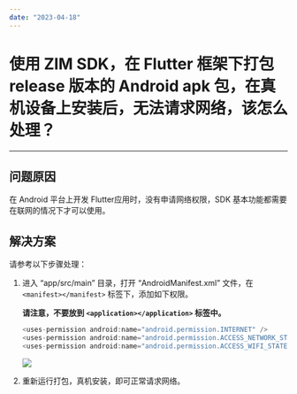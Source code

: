 ```yaml
---
date: "2023-04-18"
---
```

# 使用 ZIM SDK，在 Flutter 框架下打包 release 版本的 Android apk 包，在真机设备上安装后，无法请求网络，该怎么处理？

- - -

## 问题原因

在 Android 平台上开发 Flutter应用时，没有申请网络权限，SDK 基本功能都需要在联网的情况下才可以使用。

## 解决方案

请参考以下步骤处理：

1. 进入 “app/src/main” 目录，打开 “AndroidManifest.xml” 文件，在 `<manifest></manifest>` 标签下，添加如下权限。

    **请注意，不要放到 `<application></application>` 标签中。**

    ```java
    <uses-permission android:name="android.permission.INTERNET" />
    <uses-permission android:name="android.permission.ACCESS_NETWORK_STATE" />
    <uses-permission android:name="android.permission.ACCESS_WIFI_STATE" />
    ```

    <Frame width="512" height="auto" caption=""><Frame width="512" height="auto" caption=""><img src="https://doc-media.zego.im/sdk-doc/Pics/ZIM/flutter/Flutter_Android_apk.png" /></Frame></Frame>

2. 重新运行打包，真机安装，即可正常请求网络。

